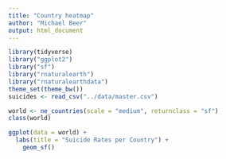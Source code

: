 ```yaml
---
title: "Country heatmap"
author: "Michael Beer"
output: html_document
---
```


```r
library(tidyverse)
library("ggplot2")
library("sf")
library("rnaturalearth")
library("rnaturalearthdata")
theme_set(theme_bw())
suicides <- read_csv("../data/master.csv")
```

```r
world <- ne_countries(scale = "medium", returnclass = "sf")
class(world)

ggplot(data = world) +
  labs(title = "Suicide Rates per Country") +
    geom_sf()
```

```r

```
